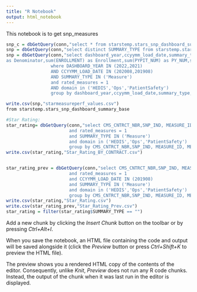 ---
title: "R Notebook"
output: html_notebook
---

This notebook is to get snp_measures 

```{r}
snp_c = dbGetQuery(conn,"select * from starstemp.stars_snp_dashboard_summary where measure_nm in ('Breast Cancer Screening') and 	CMS_CNTRCT_NBR = ('H3959') AND DASHBOARD_YEAR IN (2022) ")
snp = dbGetQuery(conn,"select distinct SUMMARY_TYPE from starstemp.stars_snp_dashboard_summary where dashboard_year in (2021)")
snp = dbGetQuery(conn,"select dashboard_year,ccyymm_load_date,summary_type,snp_ind,domain,MEASURE_NM,RATED_MEASURES,TREND_IND,sum(NUM) as Numerator,sum(DEN)
as Denominator,sum(ENROLLMENT) as Enrollment,sum(PYPIT_NUM) as PY_NUM,sum(PYPIT_DEN) as PY_DEN,   FORECAST_WEIGHT ,STAR_5_CUTPOINT, STAR_4_CUTPOINT ,STAR_3_CUTPOINT, STAR_2_CUTPOINT  from starstemp.stars_snp_dashboard_summary  
                 where DASHBOARD_YEAR IN (2022,2021) 
                 AND CCYYMM_LOAD_DATE IN (202008,201908) 
                 AND SUMMARY_TYPE IN ('Measure')
                 and rated_measures = 1
                 AND domain in ('HEDIS','Ops','PatientSafety')
                 group by dashboard_year,ccyymm_load_date,summary_type,TREND_IND,snp_ind,domain,MEASURE_NM,RATED_MEASURES,FORECAST_WEIGHT, STAR_5_CUTPOINT, STAR_4_CUTPOINT ,STAR_3_CUTPOINT ,STAR_2_CUTPOINT")

write.csv(snp,"starmeasureperf_values.csv")
from starstemp.stars_snp_dashboard_summary_base

#Star Rating:
star_rating= dbGetQuery(conn,"select CMS_CNTRCT_NBR,SNP_IND, MEASURE_ID, MEASURE_NM,SUMMARY_TYPE,STAR,FORECAST_WEIGHT from starstemp.stars_snp_dashboard_summary where dashboard_year in (2022)
                        and rated_measures = 1
                        and SUMMARY_TYPE IN ('Measure')
                        and domain in ('HEDIS','Ops','PatientSafety')
                        group by CMS_CNTRCT_NBR,SNP_IND, MEASURE_ID, MEASURE_NM,SUMMARY_TYPE,STAR,FORECAST_WEIGHT")
write.csv(star_rating,"Star_Rating_BY_CONTRACT.csv")


star_rating_prev = dbGetQuery(conn,"select CMS_CNTRCT_NBR,SNP_IND, MEASURE_ID, MEASURE_NM,SUMMARY_TYPE,STAR,FORECAST_WEIGHT from starstemp.stars_snp_dashboard_summary_base where dashboard_year in (2021)
                        and rated_measures = 1
                        and CCYYMM_LOAD_DATE IN (201908)
                        and SUMMARY_TYPE IN ('Measure')
                        and domain in ('HEDIS','Ops','PatientSafety')
                        group by CMS_CNTRCT_NBR,SNP_IND, MEASURE_ID, MEASURE_NM,SUMMARY_TYPE,STAR,FORECAST_WEIGHT")
write.csv(star_rating,"Star_Rating.csv")
write.csv(star_rating_prev,"Star_Rating_Prev.csv")
star_rating = filter(star_rating$SUMMARY_TYPE == "")
```

Add a new chunk by clicking the *Insert Chunk* button on the toolbar or by pressing *Ctrl+Alt+I*.

When you save the notebook, an HTML file containing the code and output will be saved alongside it (click the *Preview* button or press *Ctrl+Shift+K* to preview the HTML file).

The preview shows you a rendered HTML copy of the contents of the editor. Consequently, unlike *Knit*, *Preview* does not run any R code chunks. Instead, the output of the chunk when it was last run in the editor is displayed.
